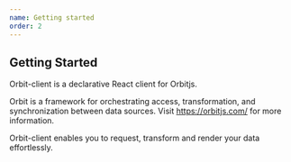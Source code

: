 ```yaml
---
name: Getting started
order: 2
---
```



## Getting Started

Orbit-client is a declarative React client for Orbitjs.

Orbit is a framework for orchestrating access, transformation, and synchronization between data sources.
Visit https://orbitjs.com/ for more information.

Orbit-client enables you to request, transform and render your data effortlessly.
